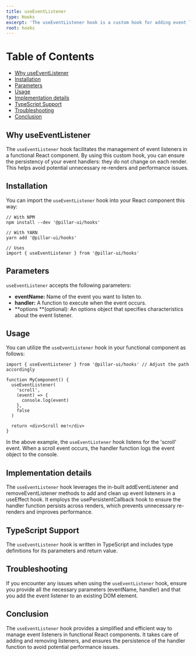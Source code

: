 ```yaml
---
title: useEventListener
type: Hooks
excerpt: 'The useEventListener hook is a custom hook for adding event listeners to DOM elements. It ensures the created event listener is a persistent function that does not change with each render.'
root: hooks
---
```


# Table of Contents

- [Why useEventListener](#why-useeventlistener)
- [Installation](#installation)
- [Parameters](#parameters)
- [Usage](#usage)
- [Implementation details](#implementation-details)
- [TypeScript Support](#typescript-support)
- [Troubleshooting](#troubleshooting)
- [Conclusion](#conclusion)

## Why useEventListener

The `useEventListener` hook facilitates the management of event listeners in a functional React component. By using this custom hook, you can ensure the persistency of your event handlers: they do not change on each render. This helps avoid potential unnecessary re-renders and performance issues.

## Installation

You can import the `useEventListener` hook into your React component this way:

```tsx
// With NPM
npm install --dev '@pillar-ui/hooks'

// With YARN
yarn add '@pillar-ui/hooks'

// Uses
import { useEventListener } from '@pillar-ui/hooks'

```

## Parameters

`useEventListener` accepts the following parameters:

- **eventName:** Name of the event you want to listen to.
- **handler:** A function to execute when the event occurs.
- **options **(optional): An options object that specifies characteristics about the event listener.

## Usage

You can utilize the `useEventListener` hook in your functional component as follows:

```tsx
import { useEventListener } from '@pillar-ui/hooks' // Adjust the path accordingly

function MyComponent() {
  useEventListener(
    'scroll',
    (event) => {
      console.log(event)
    },
    false
  )

  return <div>Scroll me!</div>
}
```

In the above example, the `useEventListener` hook listens for the 'scroll' event. When a scroll event occurs, the handler function logs the event object to the console.

## Implementation details

The `useEventListener` hook leverages the in-built addEventListener and removeEventListener methods to add and clean up event listeners in a useEffect hook. It employs the usePersistentCallback hook to ensure the handler function persists across renders, which prevents unnecessary re-renders and improves performance.

## TypeScript Support

The `useEventListener` hook is written in TypeScript and includes type definitions for its parameters and return value.

## Troubleshooting

If you encounter any issues when using the `useEventListener` hook, ensure you provide all the necessary parameters (eventName, handler) and that you add the event listener to an existing DOM element.

## Conclusion

The `useEventListener` hook provides a simplified and efficient way to manage event listeners in functional React components. It takes care of adding and removing listeners, and ensures the persistence of the handler function to avoid potential performance issues.
